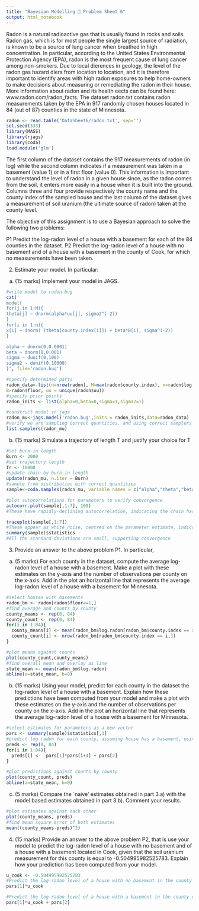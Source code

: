 ```yaml
---
title: "Bayesian Modelling  Problem Sheet 6"
output: html_notebook
---
```


Radon is a natural radioactive gas that is usually found in rocks and soils. Radon
gas, which is for most people the single largest source of radiation, is known to be a
source of lung cancer when breathed in high concentration. In particular, according to
the United States Environmental Protection Agency (EPA), radon is the most frequent
cause of lung cancer among non-smokers. Due to local dierences in geology, the level of
the radon gas hazard diers from location to location, and it is therefore important to
identify areas with high radon exposures to help home-owners to make decisions about
measuring or remediating the radon in their house. More information about radon and
its health eects can be found here: www.radon.com/radon_facts. 
The dataset radon.txt contains radon measurements taken by the EPA in 917 randomly
chosen houses located in 84 (out of 87) counties in the state of Minnesota. 


```r
radon <- read.table('DataSheet6/radon.txt', sep='')
set.seed(333)
library(MASS)
library(rjags)
library(coda)
load.module('glm')

```

The first column of the dataset contains the 917 measurements of radon (in log) while
the second column indicates if a measurement was taken in a basement (value 1) or in a
first floor (value 0). This information is important to understand the level of radon in a
given house since, as the radon comes from the soil, it enters more easily in a house when
it is built into the ground. Columns three and four provide respectively the county name
and the county index of the sampled house and the last column of the dataset gives a
measurement of soil uranium (the ultimate source of radon) taken at the county level.

The objective of this assignment is to use a Bayesian approach to solve the following
two problems:

P1 Predict the log-radon level of a house with a basement for each of the 84 counties
in the dataset.
P2 Predict the log-radon level of a house with no basement and of a house with a
basement in the county of Cook, for which no measurements have been taken.

2. Estimate your model. In particular:
a) (15 marks) Implement your model in JAGS.


```r
#write model to radon.bug
cat('
model{  
for(j in 1:M){
theta[j] ~ dnorm(alpha*uu[j], sigma2^(-2))
}
for(i in 1:n){
x[i] ~ dnorm( (theta[county.index[i]]) + beta*B[i], sigma^(-2))
}

alpha ~ dnorm(0,0.0001)
beta ~ dnorm(0,0.001)
sigma ~ dunif(0,100)
sigma2 ~ dunif(0,10000)
}', file='radon.bug')

```
```r
#specify determined parts
radon_data<-list(n=nrow(radon), M=max(radon$county.index), x=radon$log.radon, county.index = radon$county.index,
B=radon$floor, uu = unique(radon$uu))
#specify prior points
radon_inits <- list(alpha=0,beta=0,sigma=1,sigma2=1)
```
```r
#construct model in jags
radon_mu<-jags.model('radon.bug',inits = radon_inits,data=radon_data)
#verify we are sampling correct quantities, and using correct samplers
list.samplers(radon_mu)
```



b) (15 marks) Simulate a trajectory of length T and justify your choice for T
```r
#set burn-in length
Burn <- 2000
#set trajectory length
Tr <- 10000
#update chain by burn-in length
update(radon_mu, n.iter = Burn)
#sample from distribution with correct quantities
sample<-coda.samples(radon_mu, variable.names = c("alpha","theta","beta","sigma","sigma2"), n.iter=Tr)
```

```r
#plot autocorrelations for parameters to verify convergence
autocorr.plot(sample[,1:7], 100)
#These have rapidly-declining autocorrelation, indicating the chain has converged for all parameters
```


```r
traceplot(sample[,1:7])
#These appear as white noise, centred on the parameter estimate, indicating the chain has converged to a stationary distribution
summary(sample)$statistics
#All the standard deviations are small, supporting convergence 
```


3. Provide an answer to the above problem P1. In particular,
a) (5 marks) For each county in the dataset, compute the average log-radon
level of a house with a basement. Make a plot with these estimates on the
y-axis and the number of observations per county on the x-axis. Add in the
plot an horizontal line that represents the average log-radon level of a house
with a basement for Minnesota.
```r
#select houses with basements
radon_bm <- radon[radon$floor==1,]
#find average and counts by county 
county_means <- rep(0, 84)
county_count <- rep(0, 84)
for(i in 1:84){
  county_means[i] <- mean(radon_bm$log.radon[radon_bm$county.index == i])
  county_count[i] <- nrow(radon_bm[radon_bm$county.index == i,])
}
```
```r
#plot means against counts
plot(county_count,county_means)
#find overall mean and overlay as line
state_mean <- mean(radon_bm$log.radon)
abline(a=state_mean, b=0)
```

b) (15 marks) Using your model, predict for each county in the dataset the
log-radon level of a house with a basement. Explain how these predictions
have been computed from your model and make a plot with these estimates
on the y-axis and the number of observations per county on the x-axis. Add
in the plot an horizontal line that represents the average log-radon level of a
house with a basement for Minnesota.
```r
#select estimates for parameters as a new vector
pars <- summary(sample)$statistics[,1]
#predict log radon for each county, assuming house has a basement, using model equation
preds <- rep(0, 84)
for(i in 1:84){
  preds[i] <-  pars[1]*pars[i+4] + pars[2]
}
```
```r
#plot predictions against counts by county
plot(county_count, preds)
abline(a=state_mean, b=0)
```


c) (5 marks) Compare the `naive' estimates obtained in part 3.a) with the model
based estimates obtained in part 3.b). Comment your results.
```r
#plot estimates against each other
plot(county_means, preds)
#find mean square error of both estimates
mean((county_means-preds)^2)
```



4. (15 marks) Provide an answer to the above problem P2, that is use your model
to predict the log-radon level of a house with no basement and of a house with a
basement located in Cook, given that the soil uranium measurement for this county
is equal to -0.504995982525783. Explain how your prediction has been computed
from your model.
```r
u_cook <- -0.504995982525783
#Predict the log-radon level of a house with no basement in the county of Cook
pars[1]*u_cook 

#Predict the log-radon level of a house with a basement in the county of Cook
pars[1]*u_cook + pars[2]
```


